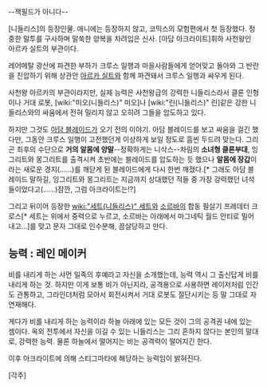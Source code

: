--잭필드가 아니다--

[니들리스]의 등장인물. 애니에는 등장하지 않고, 코믹스의 모험편에서 첫 등장했다.
정중한 말투를 구사하며 말쑥한 양복을 차려입은 신사. [아담 아크라이트]휘하 사천왕인 아르카 실트의 부관이다.

레어메탈 광산에 파견한 부하가 크루스 일행과 마을사람들에게 얻어맞고 돌아와 그 반란을 진압하기 위해 상관안 [[아르카 실트]]와 함께 파견돼서 크루스 일행과 싸우게 된다.

사천왕 아르카의 부관이라지만, 실제 능력은 사천왕급의 강력한 니들리스라서 클론 인형이나 거대 로봇, [wiki:"미오(니들리스)" 미오]나 [wiki:"린(니들리스)" 린]같은 강한 니들리스와의 싸움에서 전혀 밀리지 않고 오히려 그들을 압도하고 있다.

하지만 그것도 [[아담 블레이드]]가 오기 전의 이야기. 아담 블레이드를 보고 싸움을 걸긴 했다만, 그동안 크루스 일행이 고전했던게 이상하게 보일 정도로 흠씬 두드려 맞는다. 그리곤 최후의 수단으로 '''거의 알몸에 양말'''--정확하게는 니삭스--차림의 '''소녀형 클론부대''', 잉그리트와 몽그리트를 출격시켜 초반에는 블레이드를 압도하는 듯 했으나 '''알몸에 장갑'''이라는 새로운 경지(......)를 깨닫게 된 블레이드에게 다시 한번 깨졌다.[* 그래도 아담 블레이드 말하길, 잉그리트와 몽그리트는 지금까지 상대했던 적들 중 가장 강력했던 녀석들이었다고(......)잠깐, 그럼 아크라이트는!?]

그리고 뒤이어 등장한 [[wiki:"세트(니들리스)" 세트]]와 [[소르바]]의 합동 필살기 프레데터 크로스[* 세트는 위에서 중력으로 누르고, 소르바는 아래에서 마그네틱 월드 안티로 밀어내고...]를 맞고 문자 그대로 인수분해, 끔살당하고 만다. 

== 능력 : 레인 메이커 ==

비를 내리게 하는 샤먼 일족의 후예라고 자신을 소개했는데, 능력 역시 그 출신답게 비를 내리게 하는 것. 하지만 이게 보통 비가 아닌지라, 공격용으로 사용하면 레이저처럼 인간도 관통하고, 그라인더처럼 모아서 회전시켜서 거대 로봇도 절단시키는 등 말 그대로 자연재해다.

게다가 비를 내리게 하는 능력이라 하늘 아래에 있는 모든 것이 그의 공격권 내에 있는 셈이다. 옥외 전투에서 자신을 이길 수 있는 니들리스는 그리 흔하지 않다는 본인의 말대로, 강력한 능력. 물론 하늘에서 떨어지는 비는 공격력이 떨어지긴 한다.

이후 아크라이트에 의해 스티그마타에 해당하는 능력임이 밝혀진다. 

[각주]
